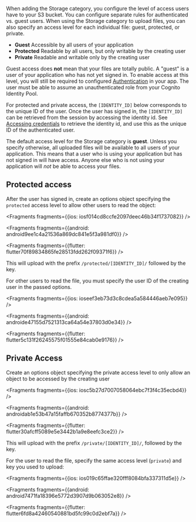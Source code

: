  When adding the Storage category, you configure the level of access users have to your S3 bucket. You can configure separate rules for authenticated vs. guest users. When using the Storage category to upload files, you can also specify an access level for each individual file: guest, protected, or private.

- **Guest** Accessible by all users of your application
- **Protected** Readable by all users, but only writable by the creating user
- **Private** Readable and writable only by the creating user

Guest access does **not** mean that your files are totally public. A "guest" is a user of your application who has not yet signed in. To enable access at this level, you will still be required to configured [Authentication](/lib/auth/getting-started) in your app. The user must be able to assume an unauthenticated role from your Cognito Identity Pool.

For protected and private access, the `[IDENTITY_ID]` below corresponds to the unique ID of the user. Once the user has signed in, the `[IDENTITY_ID]` can be retrieved from the session by accessing the identity id. See [Accessing credentials](/lib/auth/access_credentials) to retrieve the identity id, and use this as the unique ID of the authenticated user.

<Callout>

The default access level for the Storage category is **guest**. Unless you specify otherwise, all uploaded files will be available to all users of your application. This means that a user who is using your application but has not signed in will have access. Anyone else who is not using your application will _not_ be able to access your files.

</Callout>

## Protected access

After the user has signed in, create an options object specifying the `protected` access level to allow other users to read the object:




<Fragments fragments={{ios: iosf014cd8ccfe2097deec46b34f1737082}} />



<Fragments fragments={{android: android9ee1c4a21536a869dc841e5f3a981df0}} />



<Fragments fragments={{flutter: flutter70f89834865fe28513fdd262f09371f6}} />

This will upload with the prefix `/protected/[IDENTITY_ID]/` followed by the key.

For other users to read the file, you must specify the user ID of the creating user in the passed options. 




<Fragments fragments={{ios: ioseef3eb73d3c8cdea5a584446aeb7e095}} />



<Fragments fragments={{android: androide47155d7521313ca64a54e37803d0e34}} />



<Fragments fragments={{flutter: flutter5c131f26245575f01555e84cab0e9176}} />

## Private Access

Create an options object specifying the private access level to only allow an object to be accessed by the creating user




<Fragments fragments={{ios: iosc5b27d7007058064ebc7f3f4c35ecbd4}} />



<Fragments fragments={{android: androidab1e53b47a15faffb670352b8774377b}} />



<Fragments fragments={{flutter: flutter30afcff5089e5e3442b1a9e8eefc3ce2}} />

This will upload with the prefix `/private/[IDENTITY_ID]/`, followed by the key.

For the user to read the file, specify the same access level (`private`) and key you used to upload:




<Fragments fragments={{ios: ios019c65ffae320fff8084bfa337311d5e}} />



<Fragments fragments={{android: android7471fa18396e5772d3907d9b063052e8}} />



<Fragments fragments={{flutter: flutter6fd8a42460540881bd5fc99c0d2ebf7a}} />

